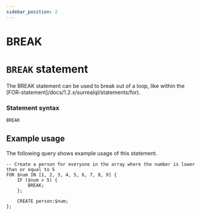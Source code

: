 ```yaml
---
sidebar_position: 2
---
```


# BREAK

# `BREAK` statement

The BREAK statement can be used to break out of a loop, like within the [FOR-statement]/docs/1.2.x/surrealql/statements/for).


### Statement syntax

```surql title="SurrealQL Syntax"
BREAK
```

## Example usage

The following query shows example usage of this statement.

```surql
-- Create a person for everyone in the array where the number is lower than or equal to 5
FOR $num IN [1, 2, 3, 4, 5, 6, 7, 8, 9] {
	IF ($num > 5) {
		BREAK;
	};

	CREATE person:$num;
};
```